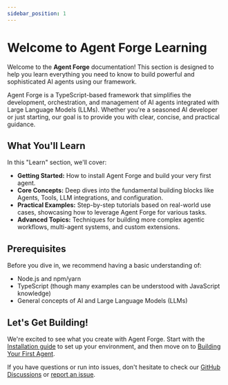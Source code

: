```yaml
---
sidebar_position: 1
---
```


# Welcome to Agent Forge Learning

Welcome to the **Agent Forge** documentation! This section is designed to help you learn everything you need to know to build powerful and sophisticated AI agents using our framework.

Agent Forge is a TypeScript-based framework that simplifies the development, orchestration, and management of AI agents integrated with Large Language Models (LLMs). Whether you're a seasoned AI developer or just starting, our goal is to provide you with clear, concise, and practical guidance.

## What You'll Learn

In this "Learn" section, we'll cover:

*   **Getting Started:** How to install Agent Forge and build your very first agent.
*   **Core Concepts:** Deep dives into the fundamental building blocks like Agents, Tools, LLM integrations, and configuration.
*   **Practical Examples:** Step-by-step tutorials based on real-world use cases, showcasing how to leverage Agent Forge for various tasks.
*   **Advanced Topics:** Techniques for building more complex agentic workflows, multi-agent systems, and custom extensions.

## Prerequisites

Before you dive in, we recommend having a basic understanding of:

*   Node.js and npm/yarn
*   TypeScript (though many examples can be understood with JavaScript knowledge)
*   General concepts of AI and Large Language Models (LLMs)

## Let's Get Building!

We're excited to see what you create with Agent Forge. Start with the [Installation guide](./installation.mdx) to set up your environment, and then move on to [Building Your First Agent](./your-first-agent.mdx).

If you have questions or run into issues, don't hesitate to check our [GitHub Discussions](https://github.com/frostlogic-ab/agent-forge/discussions) or [report an issue](https://github.com/frostlogic-ab/agent-forge/issues). 